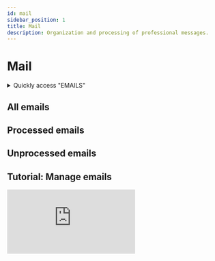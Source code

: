 ```yaml
---
id: mail
sidebar_position: 1
title: Mail
description: Organization and processing of professional messages.
---
```

 

# <i class="fas fa-envelope-open"></i> Mail

<details>
  <summary>Quickly access "EMAILS"</summary>

  To quickly access the "EMAILS" section, simply enter a search keyword in the search bar to find the section without manually navigating through the menus.

  Here is a *[list](/docs/act/controle/search)* – not exhaustive – of supported search keywords.
</details>

## All emails

## Processed emails

## Unprocessed emails

## Tutorial: Manage emails
<div className={styles.FrameMob}>
<iframe
  src="https://www.youtube.com/embed/KAKnJ42iaKg"
  title="Logging into PGS"
  frameborder="0"
  allow="accelerometer; autoplay; clipboard-write; encrypted-media; gyroscope; picture-in-picture"
  allowfullscreen>
</iframe>
</div>
